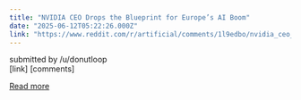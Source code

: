 ```yaml
---
title: "NVIDIA CEO Drops the Blueprint for Europe’s AI Boom"
date: "2025-06-12T05:22:26.000Z"
link: "https://www.reddit.com/r/artificial/comments/1l9edbo/nvidia_ceo_drops_the_blueprint_for_europes_ai_boom/"
---
```


submitted by    /u/donutloop  
 [link]   [comments]

[Read more](https://www.reddit.com/r/artificial/comments/1l9edbo/nvidia_ceo_drops_the_blueprint_for_europes_ai_boom/)
